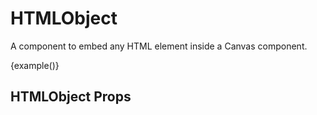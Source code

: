 
<Meta title="UI|Canvas/HTMLObject" component={HTMLObject} />

# HTMLObject

A component to embed any HTML element inside a <LinkTo kind='canvas/canvas' story='example'>Canvas</LinkTo> component.

<div>{example()}</div>

## HTMLObject Props

<Props of={HTMLObject} />
